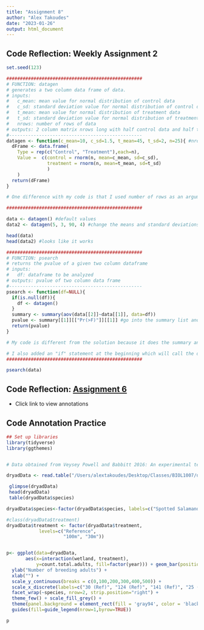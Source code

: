 ```yaml
---
title: "Assignment 8"
author: "Alex Takoudes"
date: "2023-01-26"
output: html_document
---
```


## Code Reflection: Weekly Assignment 2

```r
set.seed(123)

##################################################
# FUNCTION: datagen 
# generates a two column data frame of data.
# inputs:
#   c_mean: mean value for normal distribution of control data
#   c_sd: standard deviation value for normal distribution of control data
#   t_mean: mean value for normal distribution of treatment data
#   t_sd: standard deviation value for normal distribution of treatment data
#   nrows: number of rows of data
# outputs: 2 column matrix nrows long with half control data and half treatment data
#------------------------------------------------- 
datagen <- function(c_mean=10, c_sd=1.5, t_mean=45, t_sd=2, n=25){ #nrows as default argument might be better as "n"
  dFrame <- data.frame(
    Type = rep(c("Control", "Treatment"),each=n), 
    Value =  c(control = rnorm(n, mean=c_mean, sd=c_sd),
               treatment = rnorm(n, mean=t_mean, sd=t_sd)
               )
    )
  return(dFrame)
}

# One difference with my code is that I used number of rows as an argument. It might have been better to use the number of samples as this would be an easier number to come up with. Another difference is that my data frame creates the elements Type and Value directly. I'm not sure which is cleaner, but when it comes to troubleshooting, it might have been easier to have the Type and Value definitions outside of the dataframe.

##################################################

data <- datagen() #default values
data2 <- datagen(5, 3, 90, 4) #change the means and standard deviations

head(data)
head(data2) #looks like it works

##################################################
# FUNCTION: psearch
# returns the pvalue of a given two column dataframe
# inputs:
#   df: dataframe to be analyzed
# outputs: pvalue of two column data frame
#------------------------------------------------- 
psearch <- function(df=NULL){
  if(is.null(df)){
    df <- datagen()
  }
  summary <- summary(aov(data[[2]]~data[[1]], data=df))
  pvalue <- summary[[1]][["Pr(>F)"]][[1]] #go into the summary list and find the P value. Only take the first value out of P because P[[2]] is NA 
  return(pvalue)
}

# My code is different from the solution because it does the summary and the test in one line. For reproducibility purposes, it might have been better to save the test as a new variable and then make a summary of it on the next line. When it comes to the test, I called the variables by sub-setting the data frame which might be more reproducible than the solutions where they are called by row name. Although it doesn't really matter as long as the column names don't change.

# I also added an "if" statement at the beginning which will call the datagen functin to create a dataframe in case the user does not input any data.
##################################################

psearch(data)
```

## Code Reflection: [Assignment 6](Assignment6.html)
* Click link to view annotations

## Code Annotation Practice

```r
## Set up libraries
library(tidyverse)
library(ggthemes)


# Data obtained from Veysey Powell and Babbitt 2016: An experimental test of buffer utility as a technique for managing pool-breeding amphibians https://datadryad.org/stash/dataset/doi:10.5061%2Fdryad.547rp

dryadData <- read.table("/Users/alextakoudes/Desktop/Classes/BIOL1007/doi_10/veysey powell and babbitt_data_buffers and amphibians2.csv", header=TRUE, sep=",", stringsAsFactors = TRUE)

 glimpse(dryadData)
 head(dryadData)
 table(dryadData$species)

dryadData$species<-factor(dryadData$species, labels=c("Spotted Salamander", "Wood Frog")) #creating 'labels' to use for the plot

#class(dryadData$treatment)
dryadData$treatment <- factor(dryadData$treatment, 
            levels=c("Reference",
                     "100m", "30m"))


p<- ggplot(data=dryadData, 
       aes(x=interaction(wetland, treatment), 
           y=count.total.adults, fill=factor(year))) + geom_bar(position="dodge", stat="identity", color="black") +
  ylab("Number of breeding adults") +
  xlab("") +
  scale_y_continuous(breaks = c(0,100,200,300,400,500)) +
  scale_x_discrete(labels=c("30 (Ref)", "124 (Ref)", "141 (Ref)", "25 (100m)","39 (100m)","55 (100m)","129 (100m)", "7 (30m)","19 (30m)","20 (30m)","59 (30m)")) +
  facet_wrap(~species, nrow=2, strip.position="right") +
  theme_few() + scale_fill_grey() + 
  theme(panel.background = element_rect(fill = 'gray94', color = 'black'), legend.position="top",  legend.title= element_blank(), axis.title.y = element_text(size=12, face="bold", colour = "black"), strip.text.y = element_text(size = 10, face="bold", colour = "black")) + 
  guides(fill=guide_legend(nrow=1,byrow=TRUE)) 

p
```